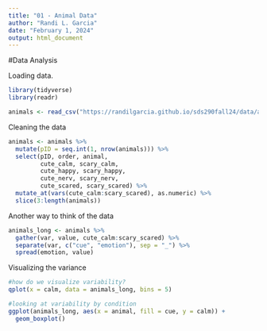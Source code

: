 ```yaml
---
title: "01 - Animal Data"
author: "Randi L. Garcia"
date: "February 1, 2024"
output: html_document
---
```


#Data Analysis

Loading data.

```r
library(tidyverse)
library(readr)

animals <- read_csv("https://randilgarcia.github.io/sds290fall24/data/animals.csv")
```

Cleaning the data

```r
animals <- animals %>%
  mutate(pID = seq.int(1, nrow(animals))) %>%
  select(pID, order, animal, 
         cute_calm, scary_calm, 
         cute_happy, scary_happy, 
         cute_nerv, scary_nerv, 
         cute_scared, scary_scared) %>%
  mutate_at(vars(cute_calm:scary_scared), as.numeric) %>%
  slice(3:length(animals))
```

Another way to think of the data

```r
animals_long <- animals %>%
  gather(var, value, cute_calm:scary_scared) %>%
  separate(var, c("cue", "emotion"), sep = "_") %>%
  spread(emotion, value) 
```

Visualizing the variance

```r
#how do we visualize variability?
qplot(x = calm, data = animals_long, bins = 5)
```

```r
#looking at variability by condition
ggplot(animals_long, aes(x = animal, fill = cue, y = calm)) +
  geom_boxplot()
```
